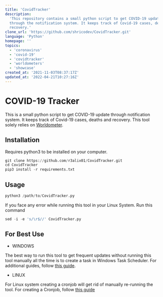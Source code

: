 ```yaml
---
title: 'CovidTracker'
description:
  'This repository contains a small python script to get COVID-19 updates
  through the notification system. It keeps track of Covid-19 cases, deaths, and
  recovery.'
clone_url: 'https://github.com/shricodev/CovidTracker.git'
language: 'Python'
homepage: ''
topics:
  - 'coronavirus'
  - 'covid-19'
  - 'covidtracker'
  - 'worldometers'
  - 'showcase'
created_at: '2021-11-03T08:37:17Z'
updated_at: '2022-04-21T10:27:16Z'
---
```


# COVID-19 Tracker

This is a small python script to get COVID-19 update through notification
system. It keeps track of Covid-19 cases, deaths and recovery. This tool solely
relies on [Worldometer](https://worldometers.info).

## Installation

Requires python3 to be installed on your computer.

```python
git clone https://github.com/r3alix01/CovidTracker.git
cd CovidTracker
pip3 install -r requirements.txt
```

## Usage

```python
python3 /path/to/CovidTracker.py
```

If you face any error while running this tool in your Linux System. Run this
command

```python
sed -i -e 's/\r$//' CovidTracker.py
```

## For Best Use

- WINDOWS

The best way to run this tool to get frequent updates without running this tool
manually all the time is to create a task in Windows Task Scheduler. For
additional guides, follow
[this guide](https://www.windowscentral.com/how-create-automated-task-using-task-scheduler-windows-10).

- LINUX

For Linux system creating a cronjob will get rid of manually re-running the
tool. For creating a Cronjob, follow
[this guide](https://towardsdatascience.com/how-to-schedule-python-scripts-with-cron-the-only-guide-youll-ever-need-deea2df63b4e)
